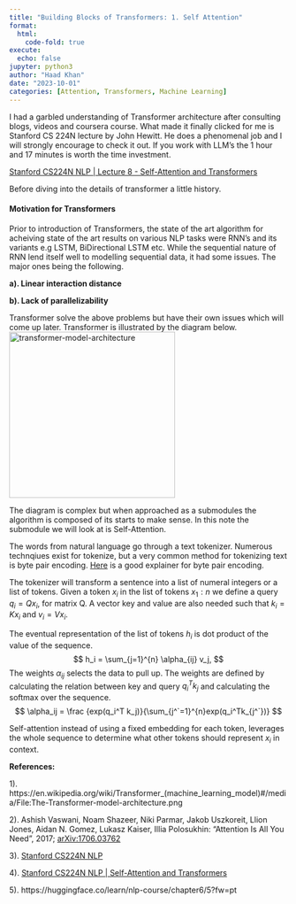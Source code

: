 ```yaml
---
title: "Building Blocks of Transformers: 1. Self Attention"
format:
  html:
    code-fold: true
execute:
  echo: false
jupyter: python3
author: "Haad Khan"
date: "2023-10-01"
categories: [Attention, Transformers, Machine Learning]
---
```


<p>I had a garbled understanding of Transformer architecture after consulting blogs, videos and coursera course. What made it finally clicked for me is Stanford CS 224N lecture by John Hewitt. He does a phenomenal job and I will strongly encourage to check it out. If you work with LLM's the 1 hour and 17 minutes is worth the time investment.</p> 
[Stanford CS224N NLP | Lecture 8 - Self-Attention and Transformers](https://youtu.be/nTQUwghvy5Q)
<p>Before diving into the details of transformer a little history.<br></p>

#### Motivation for Transformers

<p>Prior to introduction of Transformers, the state of the art algorithm for acheiving state of the art results on various NLP tasks were RNN's and its variants e.g LSTM, BiDirectional LSTM etc.
While the sequential nature of RNN lend itself well to modelling sequential data, it had some issues. The major ones being the following.</br>

**a). Linear interaction distance**

**b). Lack of parallelizability**

Transformer solve the above problems but have their own issues which will come up later. Transformer is illustrated by the diagram below.</br>
 ![transformer-model-architecture](The-Transformer-model-architecture.jpg){width=300}

The diagram is complex but when approached as a submodules the algorithm is composed of its starts to make sense. In this note the submodule we will look at is Self-Attention.

The words from natural language go through a text tokenizer. Numerous technqiues exist for tokenize, but a very common method for tokenizing text is byte pair encoding. [Here](https://huggingface.co/learn/nlp-course/chapter6/5) is a good explainer for byte pair encoding. 

The tokenizer will transform a sentence into a list of numeral integers or a list of tokens. Given a token $x_i$ in the list of tokens $x_1:n$ we define a query $q_i = Qx_i$, for matrix Q. A vector key and value are also needed such that $k_i = Kx_i$ and $v_i = Vx_i$.

The eventual representation of the list of tokens  $h_i$ is dot product of the value of the sequence. 
$$
h_i = \sum_{j=1}^{n} \alpha_{ij} v_j,
$$
The weights $\alpha_{ij}$ selects the data to pull up. The weights are defined by calculating the relation between key and query $q_i^Tk_j$ and calculating the softmax over the sequence.
$$
\alpha_ij = \frac {exp(q_i^T k_j)}{\sum_{j^`=1}^{n}exp(q_i^Tk_{j^`})}
$$

Self-attention instead of using a fixed embedding for each token, leverages the whole sequence to determine what other tokens should represent $x_i$ in context. 

**References:**
<p>1). https://en.wikipedia.org/wiki/Transformer_(machine_learning_model)#/media/File:The-Transformer-model-architecture.png</p>
<p>2). Ashish Vaswani, Noam Shazeer, Niki Parmar, Jakob Uszkoreit, Llion Jones, Aidan N. Gomez, Lukasz Kaiser, Illia Polosukhin: “Attention Is All You Need”, 2017; <a href='http://arxiv.org/abs/1706.03762'>arXiv:1706.03762</a></p>
<p>3). [Stanford CS224N NLP](http://web.stanford.edu/class/cs224n/index.html)</p>
<p>4). [Stanford CS224N NLP | Self-Attention and Transformers](http://web.stanford.edu/class/cs224n/readings/cs224n-self-attention-transformers-2023_draft.pdf)</p>
<p>5). https://huggingface.co/learn/nlp-course/chapter6/5?fw=pt</p>